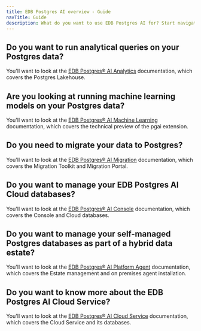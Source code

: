 ```yaml
---
title: EDB Postgres AI overview - Guide
navTitle: Guide
description: What do you want to use EDB Postgres AI for? Start navigating the documentation here.
---
```


## Do you want to run analytical queries on your Postgres data?

You'll want to look at the [EDB Postgres® AI Analytics](/edb-postgres-ai/analytics) documentation, which covers the Postgres Lakehouse.

## Are you looking at running machine learning models on your Postgres data?

You'll want to look at the [EDB Postgres® AI Machine Learning](/edb-postgres-ai/ai-ml) documentation, which covers the technical preview of the pgai extension.

## Do you need to migrate your data to Postgres?

You'll want to look at the [EDB Postgres® AI Migration](/edb-postgres-ai/tools/migration-and-ai) documentation, which covers the Migration Toolkit and Migration Portal.

## Do you want to manage your EDB Postgres AI Cloud databases?

You'll want to look at the [EDB Postgres® AI Console](/edb-postgres-ai/console) documentation, which covers the Console and Cloud databases.

## Do you want to manage your self-managed Postgres databases as part of a hybrid data estate?

You'll want to look at the [EDB Postgres® AI Platform Agent](/edb-postgres-ai/console/agent) documentation, which covers the Estate management and on premises agent installation.

## Do you want to know more about the EDB Postgres AI Cloud Service?

You'll want to look at the [EDB Postgres® AI Cloud Service](/edb-postgres-ai/databases/cloudservice) documentation, which covers the Cloud Service and its databases.
